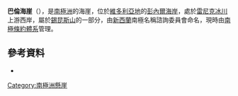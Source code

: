 '''巴倫海崖'''（{{lang-en|Barren Bluff}}），是[[南極洲|南極洲]]的海崖，位於[[維多利亞地|維多利亞地]]的[[彭內爾海岸|彭內爾海岸]]，處於[[雷尼克冰川|雷尼克冰川]]上游西岸，屬於[[錫昆斯山|錫昆斯山]]的一部分，由[[新西蘭|新西蘭]]南極名稱諮詢委員會命名，現時由[[南極條約體系|南極條約體系]]管理。

==參考資料==
* {{usgs-gazetteer|id=1011}}

{{coord|73|4|S|161|18|E|source:GNIS|display=title}}

[[Category:南極洲懸崖|Category:南極洲懸崖]]


{{Antarctica-geo-stub}}